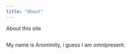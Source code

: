 ```yaml
---
title: "About"
---
```


About this site

```{}
```

My name is Anonimity, i guess I am omnipresent.
